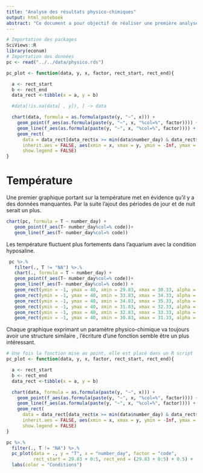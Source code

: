 ```yaml
---
title: "Analyse des résultats physico-chimiques"
output: html_notebook
abstract: "Ce document a pour objectif de réaliser une première analyse des données physico-chimiques"
---
```



```r
# Importation des packages
SciViews::R
library(econum)
# Importation des données 
pc <- read("../../data/physico.rds")
```



```r
pc_plot <- function(data, y, x, factor, rect_start, rect_end){

  a <- rect_start
  b <- rect_end
  data_rect <-tibble(x = a, y = b)

  #data[!is.na(data[ , y]), ] -> data

  chart(data, formula = as.formula(paste(y, "~", x))) +
    geom_point(f_aes(as.formula(paste(y, "~", x, "%col=%", factor)))) +
    geom_line(f_aes(as.formula(paste(y, "~", x, "%col=%", factor)))) +
    geom_rect(
      data = data_rect[data_rect$x >= min(data$number_day) & data_rect$x <= max(data$number_day), ],
      inherit.aes = FALSE, aes(xmin = x, xmax = y, ymin = -Inf, ymax = Inf, alpha = 0.002),
      show.legend = FALSE)
}
```

# Température

Une premier graphique portant sur la température met en évidence qu'il y a  des données manquantes. Par la suite l'ajout des périodes de jour et de nuit serait un plus.

```r
chart(pc, formula = T ~ number_day) +
   geom_point(f_aes(T~ number_day%col=% code))+
   geom_line(f_aes(T~ number_day%col=% code))
```

Les température fluctuent plus fortements dans l'aquarium avec la condition hyposaline. 

```r
 pc %>.%
   filter(., T != "NA") %>.%
   chart(., formula = T ~ number_day) +
   geom_point(f_aes(T~ number_day%col=% code))+
   geom_line(f_aes(T~ number_day%col=% code)) +
   geom_rect(ymin = -1, ymax = 40, xmin = 29.83, xmax = 30.33, alpha = 0.005)+
   geom_rect(ymin = -1, ymax = 40, xmin = 33.83, xmax = 34.33, alpha = 0.005) +
   geom_rect(ymin = -1, ymax = 40, xmin = 34.83, xmax = 35.33, alpha = 0.005) +
   geom_rect(ymin = -1, ymax = 40, xmin = 31.83, xmax = 32.33, alpha = 0.005) +
   geom_rect(ymin = -1, ymax = 40, xmin = 32.83, xmax = 33.33, alpha = 0.005) +
   geom_rect(ymin = -1, ymax = 40, xmin = 30.83, xmax = 31.33, alpha = 0.005)
```

Chaque graphique exprimant un paramètre physico-chimique va toujours avoir une structure similaire , l'écriture d'une fonction semble être un plus intéressant.

```r
# Une fois la fonction mise au point, elle est placé dans un R script
pc_plot <- function(data, y, x, factor, rect_start, rect_end){

  a <- rect_start
  b <- rect_end
  data_rect <-tibble(x = a, y = b)

  chart(data, formula = as.formula(paste(y, "~", x))) +
    geom_point(f_aes(as.formula(paste(y, "~", x, "%col=%", factor)))) +
    geom_line(f_aes(as.formula(paste(y, "~", x, "%col=%", factor)))) +
    geom_rect(
      data = data_rect[data_rect$x >= min(data$number_day) & data_rect$x <= max(data$number_day), ],
      inherit.aes = FALSE, aes(xmin = x, xmax = y, ymin = -Inf, ymax = Inf, alpha = 0.002),
      show.legend = FALSE)
}

pc %>.%
  filter(., T != "NA") %>.%
  pc_plot(data = ., y = "T", x = "number_day", factor = "code",
          rect_start = 29.83 + 0:5, rect_end = (29.83 + 0:5) + 0.5) +
  labs(color = "Conditions")
```

